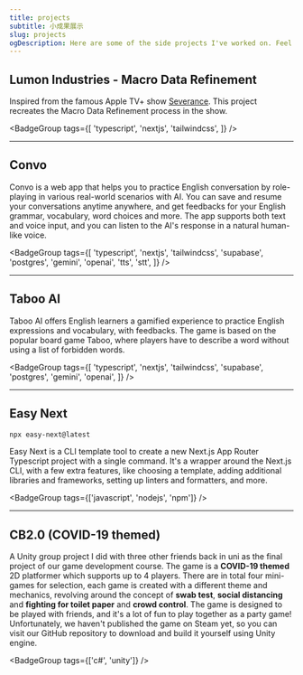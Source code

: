 ```yaml
---
title: projects
subtitle: 小成果展示
slug: projects
ogDescription: Here are some of the side projects I've worked on. Feel free to explore and try them out!
---
```


## Lumon Industries - Macro Data Refinement

Inspired from the famous Apple TV+ show [Severance](https://tv.apple.com/sg/show/severance/). This project recreates the Macro Data Refinement process in the show.

<ExternalActionButtonLink href='https://lumon-industries.work/' target='_blank' />

<BadgeGroup
  tags={[
    'typescript',
    'nextjs',
    'tailwindcss',
  ]}
/>

---

## Convo

Convo is a web app that helps you to practice English conversation by role-playing in various real-world scenarios with AI. You can save and resume your conversations anytime anywhere, and get feedbacks for your English grammar, vocabulary, word choices and more. The app supports both text and voice input, and you can listen to the AI's response in a natural human-like voice.

<ExternalActionButtonLink href='https://convo.website/' target='_blank' />

<BadgeGroup
  tags={[
    'typescript',
    'nextjs',
    'tailwindcss',
    'supabase',
    'postgres',
    'gemini',
    'openai',
    'tts',
    'stt',
  ]}
/>

---

## Taboo AI

Taboo AI offers English learners a gamified experience to practice English expressions and vocabulary, with feedbacks. The game is based on the popular board game Taboo, where players have to describe a word without using a list of forbidden words.

<ExternalActionButtonLink href='https://taboo-ai.com' target='_blank' />

<BadgeGroup
  tags={[
    'typescript',
    'nextjs',
    'tailwindcss',
    'supabase',
    'postgres',
    'gemini',
    'openai',
  ]}
/>

---

## Easy Next

```bash
npx easy-next@latest
```

Easy Next is a CLI template tool to create a new Next.js App Router Typescript project with a single command. It's a wrapper around the Next.js CLI, with a few extra features, like choosing a template, adding additional libraries and frameworks, setting up linters and formatters, and more.

<ExternalActionButtonLink
  href='https://www.npmjs.com/package/easy-next'
  target='_blank'
/>

<BadgeGroup tags={['javascript', 'nodejs', 'npm']} />

---

## CB2.0 (COVID-19 themed)

A Unity group project I did with three other friends back in uni as the final project of our game development course. The game is a **COVID-19 themed** 2D platformer which supports up to 4 players. There are in total four mini-games for selection, each game is created with a different theme and mechanics, revolving around the concept of **swab test**, **social distancing** and **fighting for toilet paper** and **crowd control**. The game is designed to be played with friends, and it's a lot of fun to play together as a party game! Unfortunately, we haven't published the game on Steam yet, so you can visit our GitHub repository to download and build it yourself using Unity engine.

<div className='flex gap-x-2'>
<ExternalActionButtonLink
  href='https://github.com/xmliszt/CB2.0'
  title='download source code'
  target='_blank'
/>

<ExternalActionButtonLink
  href='https://youtu.be/1vXQv4OH5wU?si=YimreHIqqAIu4lC9'
  title='watch demo'
  target='_blank'
  />
</div>

<BadgeGroup tags={['c#', 'unity']} />
